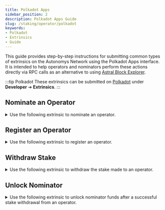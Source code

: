 ```yaml
---
title: Polkadot Apps
sidebar_position: 2
description: Polkadot Apps Guide
slug: /staking/operator/polkadot
keywords:
- Polkadot
- Extrinsics
- Guide
---
```



This guide provides step-by-step instructions for submitting common types of extrinsics on the Autonomys Network using the Polkadot Apps interface. It is intended to help operators and nominators perform these actions directly via RPC calls as an alternative to using [Astral Block Explorer](https://astral.autonomys.xyz).

:::tip Polkadot
These extrinsics can be submitted on [Polkadot](https://polkadot.js.org/apps/?rpc=wss://rpc.taurus.autonomys.xyz/ws#/extrinsics) under **Developer** ➔ **Extrinsics**.
:::

## Nominate an Operator
<details>
<summary>Use the following extrinsic to nominate an operator.</summary>

![Nominate Operator](/img/doc-imgs/polkadot/nominateOperator.png)

1. Select the wallet you’d like to use (if you have more than one).  
2. Choose `domains`.  
3. Select `nominateOperator`.  
4. Enter the `OperatorId` you wish to nominate.  
5. Set the nomination `amount` in **Shannons**. For reference, 100 tAI3 equals 100 followed by 18 zeros.  
6. Click `Submit Transaction` and sign the extrinsic with your supported [wallet](/wallets).
</details>

## Register an Operator
<details>
<summary>Use the following extrinsic to register an operator.</summary>

![Register an Operator](/img/doc-imgs/polkadot/registerOperator.png)

1. Select the wallet you’d like to use (if you have more than one).  
2. Choose `domains`.  
3. Select `registerOperator`.  
4. Enter the `domainId` you wish to register an operator on. Auto EVM is on domain 0.
5. Set the initial operator stake `amount` in **Shannons**. For reference, 100 tAI3 is represented as 100 followed by 18 zeros. The value must be an integer equal to or greater than 100 tokens.
6. Set the minimum nominator stake required to participate under this operator in **Shannons**. For reference, 10 tAI3 is represented as 10 followed by 18 zeros. The value must be an integer equal to or greater than 1 token.
7. Set the nomination tax percentage to be collected from nominators participating under this operator. The value must be an integer equal to or greater than 0.
8. Click `Submit Transaction` and sign the extrinsic with your supported [wallet](/wallets).
</details>


## Withdraw Stake
<details>
<summary>Use the following extrinsic to withdraw the stake made to an operator.</summary>

:::caution Funds Not Immediately Available
It will take **14,400 domain blocks** from a successful withdrawal before you can finalize the process and [unlock](#unlock-nominator) the funds.
:::

![Withdraw Stake](/img/doc-imgs/polkadot/withdrawStake.png)

1. Select the wallet you’d like to use (if you have more than one).  
2. Choose `domains`.  
3. Select `withdrawStake`.  
4. Enter the `OperatorId` you wish to nominate.  
5. Select `All` to withdraw the full amount, or choose `Stake` to withdraw only a portion. If you choose to withdraw a partial stake, enter 80% of the amount you wish to withdraw. The remaining 20% is held in a storage fund and will be refunded automatically. For example, to withdraw 100 tAI3, you would enter (100 * 0.80), which equals 80 followed by 18 zeros as the amount is in **Shannons**.
6. Click `Submit Transaction` and sign the extrinsic with your supported [wallet](/wallets).
</details>


## Unlock Nominator
<details>
<summary>Use the following extrinsic to unlock nominator funds after a successful stake withdrawal from an operator.</summary>

:::caution Funds Not Immediately Available
It will take **14,400 domain blocks** from a successful withdrawal before you can finalize the process and unlock the funds.
:::

![Unlock Nominator](/img/doc-imgs/polkadot/unlockNominator.png)

1. Select the wallet you’d like to use (if you have more than one).  
2. Choose `domains`.  
3. Select `unlockNominator`.  
4. Enter the `OperatorId` you wish to nominate.  
5. Click `Submit Transaction` and sign the extrinsic with your supported [wallet](/wallets).
</details>